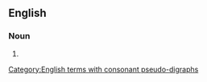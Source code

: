 ==English==

===Noun===
{{head|en|noun form}}

# {{plural of|en|arrowhead}}
[[Category:English terms with consonant pseudo-digraphs]]